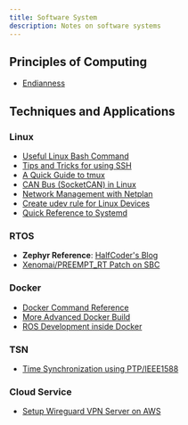 ```yaml
---
title: Software System
description: Notes on software systems
---
```


## Principles of Computing

* [Endianness](/tech-notes/system/software/endianness)

## Techniques and Applications

### Linux

* [Useful Linux Bash Command](/tech-notes/system/linux/command)
* [Tips and Tricks for using SSH](/tech-notes/system/linux/ssh)
* [A Quick Guide to tmux](/tech-notes/system/linux/tmux)
* [CAN Bus (SocketCAN) in Linux](/tech-notes/system/linux/canbus)
* [Network Management with Netplan](/tech-notes/system/linux/netplan)
* [Create udev rule for Linux Devices](/tech-notes/system/linux/udev-rules)
* [Quick Reference to Systemd](/tech-notes/system/linux/systemd)

### RTOS

* **Zephyr Reference**: [HalfCoder's Blog](https://lgl88911.github.io/)
* [Xenomai/PREEMPT_RT Patch on SBC](/tech-notes/system/hardware)

### Docker

* [Docker Command Reference](/tech-notes/system/application/docker-cmdref)
* [More Advanced Docker Build](/tech-notes/system/application/docker-advanced-build)
* [ROS Development inside Docker](/tech-notes/system/application/ros-inside-docker)

### TSN

* [Time Synchronization using PTP/IEEE1588](/tech-notes/system/application/time-sync-using-ptp)

### Cloud Service

* [Setup Wireguard VPN Server on AWS](/tech-notes/system/application/wireguard-on-aws)
